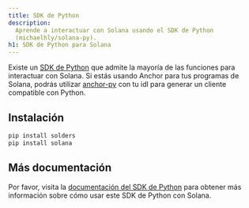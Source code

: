 ```yaml
---
title: SDK de Python
description:
  Aprende a interactuar con Solana usando el SDK de Python
  (michaelhly/solana-py).
h1: SDK de Python para Solana
---
```


Existe un [SDK de Python](https://github.com/michaelhly/solana-py) que admite la
mayoría de las funciones para interactuar con Solana. Si estás usando Anchor
para tus programas de Solana, podrás utilizar
[anchor-py](https://github.com/kevinheavey/anchorpy) con tu idl para generar un
cliente compatible con Python.

## Instalación

```bash title="Terminal"
pip install solders
pip install solana
```

## Más documentación

Por favor, visita la
[documentación del SDK de Python](https://github.com/michaelhly/solana-py?tab=readme-ov-file#general-usage)
para obtener más información sobre cómo usar este SDK de Python con Solana.
